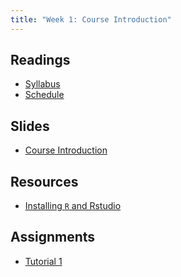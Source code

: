 ```yaml
---
title: "Week 1: Course Introduction"
---
```


## Readings
- [Syllabus](../syllabus.qmd)
- [Schedule](../schedule.qmd)

## Slides

  - [Course Introduction](../lectures/01-introduction/introduction.qmd)
  
## Resources
  - [Installing `R` and Rstudio](../resources/r_setup.qmd)

## Assignments
- [Tutorial 1](https://dhidalgo.shinyapps.io/Tutorial-1/)